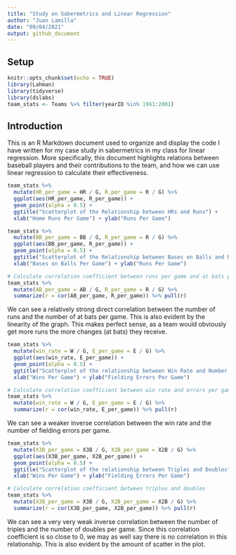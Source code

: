 ```yaml
---
title: "Study on Sabermetrics and Linear Regression"
author: "Juan Lamilla"
date: "09/04/2021"
output: github_document
---
```


## Setup

```r
knitr::opts_chunk$set(echo = TRUE)
library(Lahman)
library(tidyverse)
library(dslabs)
team_stats <- Teams %>% filter(yearID %in% 1961:2001)
```

## Introduction

This is an R Markdown document used to organize and display the code I have written for my case study in sabermetrics in my class for linear regression. More specifically, this document highlights relations between baseball players and their contributions to the team, and how we can use linear regression to calculate their effectiveness.

```r
team_stats %>%
  mutate(HR_per_game = HR / G, R_per_game = R / G) %>%
  ggplot(aes(HR_per_game, R_per_game)) + 
  geom_point(alpha = 0.5) + 
  ggtitle("Scatterplot of the Relationship between HRs and Runs") +
  xlab("Home Runs Per Game") + ylab("Runs Per Game")
```

```r
team_stats %>%
  mutate(BB_per_game = BB / G, R_per_game = R / G) %>%
  ggplot(aes(BB_per_game, R_per_game)) + 
  geom_point(alpha = 0.5) + 
  ggtitle("Scatterplot of the Relationship between Bases on Balls and Runs") +
  xlab("Bases on Balls Per Game") + ylab("Runs Per Game")

# Calculate correlation coefficient between runs per game and at bats per game
team_stats %>% 
  mutate(AB_per_game = AB / G, R_per_game = R / G) %>% 
  summarize(r = cor(AB_per_game, R_per_game)) %>% pull(r)
```

We can see a relatively strong direct correlation between the number of runs and the number of at bats per game. This is also evident by the linearity of the graph. This makes perfect sense, as a team would obviously get more runs the more changes (at bats) they receive.

```r
team_stats %>%
  mutate(win_rate = W / G, E_per_game = E / G) %>%
  ggplot(aes(win_rate, E_per_game)) + 
  geom_point(alpha = 0.5) + 
  ggtitle("Scatterplot of the relationship between Win Rate and Number of Fielding Errors") +
  xlab("Wins Per Game") + ylab("Fielding Errors Per Game")

# Calculate correlation coefficient between win rate and errors per game
team_stats %>% 
  mutate(win_rate = W / G, E_per_game = E / G) %>% 
  summarize(r = cor(win_rate, E_per_game)) %>% pull(r)
```

We can see a weaker inverse correlation between the win rate and the number of fielding errors per game.

```r
team_stats %>%
  mutate(X3B_per_game = X3B / G, X2B_per_game = X2B / G) %>%
  ggplot(aes(X3B_per_game, X2B_per_game)) + 
  geom_point(alpha = 0.5) + 
  ggtitle("Scatterplot of the relationship between Triples and Doubles") +
  xlab("Wins Per Game") + ylab("Fielding Errors Per Game")

# Calculate correlation coefficient between triples and doubles
team_stats %>% 
  mutate(X3B_per_game = X3B / G, X2B_per_game = X2B / G) %>% 
  summarize(r = cor(X3B_per_game, X2B_per_game)) %>% pull(r)
```

We can see a very very weak inverse correlation between the number of triples and the number of doubles per game. Since this correlation coefficient is so close to 0, we may as well say there is no correlation in this relationship. This is also evident by the amount of scatter in the plot.